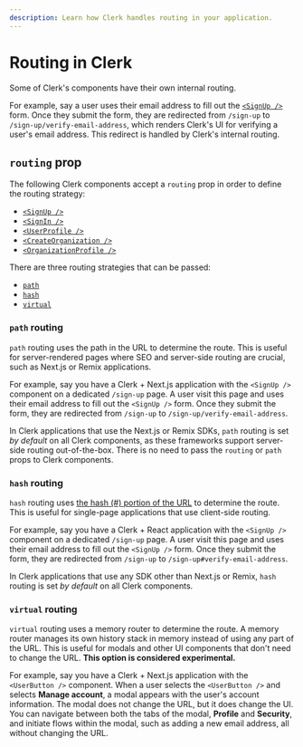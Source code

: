 ```yaml
---
description: Learn how Clerk handles routing in your application.
---
```


# Routing in Clerk

Some of Clerk's components have their own internal routing.

For example, say a user uses their email address to fill out the [`<SignUp />`](/docs/components/authentication/sign-up) form. Once they submit the form, they are redirected from `/sign-up` to `/sign-up/verify-email-address`, which renders Clerk's UI for verifying a user's email address. This redirect is handled by Clerk's internal routing.

## `routing` prop

The following Clerk components accept a `routing` prop in order to define the routing strategy:

- [`<SignUp />`](/docs/components/authentication/sign-up)
- [`<SignIn />`](/docs/components/authentication/sign-in)
- [`<UserProfile />`](/docs/components/user/user-profile)
- [`<CreateOrganization />`](/docs/components/organization/create-organization)
- [`<OrganizationProfile />`](/docs/components/organization/organization-profile)

There are three routing strategies that can be passed:

- [`path`](#path-routing)
- [`hash`](#hash-routing)
- [`virtual`](#virtual-routing)

### `path` routing

`path` routing uses the path in the URL to determine the route. This is useful for server-rendered pages where SEO and server-side routing are crucial, such as Next.js or Remix applications.

For example, say you have a Clerk + Next.js application with the `<SignUp />` component on a dedicated `/sign-up` page. A user visit this page and uses their email address to fill out the `<SignUp />` form. Once they submit the form, they are redirected from `/sign-up` to `/sign-up/verify-email-address`.

In Clerk applications that use the Next.js or Remix SDKs, `path` routing is set *by default* on all Clerk components, as these frameworks support server-side routing out-of-the-box. There is no need to pass the `routing` or `path` props to Clerk components.

### `hash` routing

`hash` routing uses [the hash (#) portion of the URL](https://developer.mozilla.org/en-US/docs/Web/API/URL/hash) to determine the route. This is useful for single-page applications that use client-side routing.

For example, say you have a Clerk + React application with the `<SignUp />` component on a dedicated `/sign-up` page. A user visit this page and uses their email address to fill out the `<SignUp />` form. Once they submit the form, they are redirected from `/sign-up` to `/sign-up#verify-email-address`.

In Clerk applications that use any SDK other than Next.js or Remix, `hash` routing is set *by default* on all Clerk components.

### `virtual` routing

`virtual` routing uses a memory router to determine the route. A memory router manages its own history stack in memory instead of using any part of the URL. This is useful for modals and other UI components that don't need to change the URL. **This option is considered experimental.**

For example, say you have a Clerk + Next.js application with the `<UserButton />` component. When a user selects the `<UserButton />` and selects **Manage account**, a modal appears with the user's account information. The modal does not change the URL, but it does change the UI. You can navigate between both the tabs of the modal, **Profile** and **Security**, and initiate flows within the modal, such as adding a new email address, all without changing the URL.
